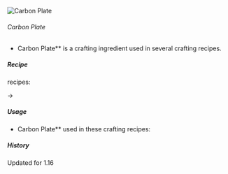 ![Carbon Plate](/mods/techreborn/carbon_plate.png)

###### Carbon Plate


- Carbon Plate** is a crafting ingredient used in several
        crafting recipes.

##### Recipe

<Mcitem id="techreborn:compressor"/> recipes:

<Mcitem id="techreborn:carbon_mesh"/> -\>
<Mcitem id="techreborn:carbon_plate"/>

##### Usage

- Carbon Plate** used in these crafting recipes:

<Recipe recipe=" input air techreborn:carbon_plate air input
techreborn:advanced_alloy_plate techreborn:basic_machine_frame
techreborn:advanced_alloy_plate input air techreborn:carbon_plate air
output techreborn:advanced_machine_frame "/>
<Recipe recipe=" input techreborn:diamond_plate techreborn:carbon_plate
air input techreborn:diamond_plate techreborn:carbon_plate air input
techreborn:small_pile_of_glowstone_dust techreborn:lapotron_crystal
techreborn:small_pile_of_glowstone_dust output techreborn:nanosaber
"/>

##### History

Updated for 1.16
